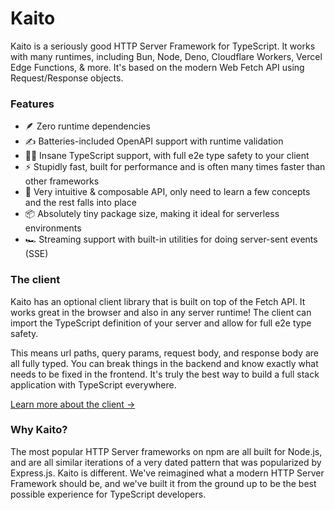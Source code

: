 
# Kaito

Kaito is a seriously good HTTP Server Framework for TypeScript. It works with many runtimes, including Bun, Node, Deno, Cloudflare Workers, Vercel Edge Functions, & more. It's based on the modern Web Fetch API using Request/Response objects.

### Features

- 🪶 Zero runtime dependencies
- ✍ Batteries-included OpenAPI support with runtime validation
- 🧑‍💻 Insane TypeScript support, with full e2e type safety to your client
- ⚡ Stupidly fast, built for performance and is often many times faster than other frameworks
- 💨 Very intuitive & composable API, only need to learn a few concepts and the rest falls into place
- 📦 Absolutely tiny package size, making it ideal for serverless environments
- 🏎️ Streaming support with built-in utilities for doing server-sent events (SSE)

### The client

Kaito has an optional client library that is built on top of the Fetch API. It works great in the browser and also in any server runtime! The client can import the TypeScript definition of your server and allow for full e2e type safety.

This means url paths, query params, request body, and response body are all fully typed. You can break things in the backend and know exactly what needs to be fixed in the frontend. It's truly the best way to build a full stack application with TypeScript everywhere.

[Learn more about the client →](/documentation/client)

### Why Kaito?

The most popular HTTP Server frameworks on npm are all built for Node.js, and are all similar iterations of a very dated pattern that was popularized by Express.js. Kaito is different. We've reimagined what a modern HTTP Server Framework should be, and we've built it from the ground up to be the best possible experience for TypeScript developers.
